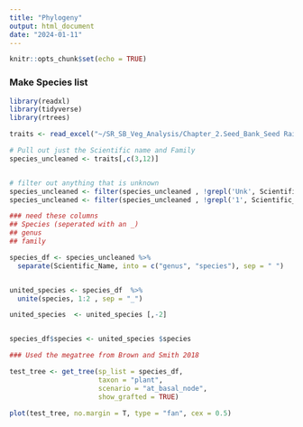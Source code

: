 ```yaml
---
title: "Phylogeny"
output: html_document
date: "2024-01-11"
---
```


```r
knitr::opts_chunk$set(echo = TRUE)
```

### Make Species list

```r
library(readxl)
library(tidyverse)
library(rtrees)
```

```r
traits <- read_excel("~/SR_SB_Veg_Analysis/Chapter_2.Seed_Bank_Seed Rain_and_Aboveground_Vegetation /Traits and Species Info/SR_SB_VEG_Traits_Dataset.xlsx")

# Pull out just the Scientific name and Family
species_uncleaned <- traits[,c(3,12)]


# filter out anything that is unknown
species_uncleaned <- filter(species_uncleaned , !grepl('Unk', Scientific_Name))
species_uncleaned <- filter(species_uncleaned , !grepl('1', Scientific_Name))

### need these columns
## Species (seperated with an _)
## genus 
## family

species_df <- species_uncleaned %>% 
  separate(Scientific_Name, into = c("genus", "species"), sep = " ")


united_species <- species_df  %>% 
  unite(species, 1:2 , sep = "_")

united_species  <- united_species [,-2]


species_df$species <- united_species $species

```

```r
### Used the megatree from Brown and Smith 2018

test_tree <- get_tree(sp_list = species_df,
                      taxon = "plant",
                      scenario = "at_basal_node",
                      show_grafted = TRUE)

plot(test_tree, no.margin = T, type = "fan", cex = 0.5)
```

